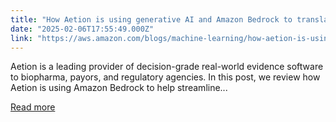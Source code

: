 ```yaml
---
title: "How Aetion is using generative AI and Amazon Bedrock to translate scientific intent to results"
date: "2025-02-06T17:55:49.000Z"
link: "https://aws.amazon.com/blogs/machine-learning/how-aetion-is-using-generative-ai-and-amazon-bedrock-to-translate-scientific-intent-to-results/"
---
```


Aetion is a leading provider of decision-grade real-world evidence software to biopharma, payors, and regulatory agencies. In this post, we review how Aetion is using Amazon Bedrock to help streamline...

[Read more](https://aws.amazon.com/blogs/machine-learning/how-aetion-is-using-generative-ai-and-amazon-bedrock-to-translate-scientific-intent-to-results/)
